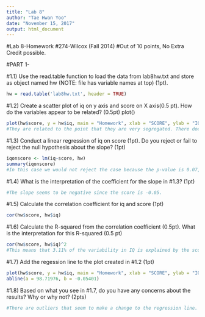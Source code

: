 ---
title: "Lab 8"
author: "Tae Hwan Yoo"
date: "November 15, 2017"
output: html_document
---
#Lab 8-Homework
#274-Wilcox (Fall 2014)
#Out of 10 points, No Extra Credit possible.

################################################
#PART 1-

#1.1) Use the read.table function to load the data from lab8hw.txt and store as object named hw (NOTE: file has variable names at top) (1pt). 
```{r}
hw = read.table('lab8hw.txt', header = TRUE)

```

#1.2) Create a scatter plot of iq on y axis and score on X axis(0.5 pt). How do the variables appear to be related? (0.5pt)
plot()
```{r}
plot(hw$score, y = hw$iq, main = "Homework", xlab = "SCORE", ylab = "IQ")
#They are related to the point that they are very segregated. There doesn't seem to be a clear distinction of what the pattern is. However there seems to be of a slight negative correlation between the variables. 
```

#1.3) Conduct a linear regression of iq on score (1pt). Do you reject or fail to reject the null hypothesis about the slope? (1pt)
```{r}
iqonscore <- lm(iq~score, hw)
summary(iqonscore)
#In this case we would not reject the case because the p-value is 0.07, which states that there is significance. 
```

	
#1.4) What is the interpretation of the coefficient for the slope in #1.3? (1pt) 		
	
```{r}
#The slope seems to be negative since the score is -0.05. 
```


#1.5) Calculate the correlation coefficient for iq and score (1pt)
```{r}
cor(hw$score, hw$iq)
```


#1.6) Calculate the R-squared from the correlation coefficient (0.5pt). What is the interpretation for this R-squared (0.5 pt)
```{r}
cor(hw$score, hw$iq)^2
#This means that 3.11% of the variability in IQ is explained by the scores in SCORE.
```


#1.7) Add the regession line to the plot created in #1.2 (1pt)
```{r}
plot(hw$score, y = hw$iq, main = "Homework", xlab = "SCORE", ylab = "IQ")
abline(a = 98.71976, b = -0.05401)
```

	
#1.8) Based on what you see in #1.7, do you have any concerns about the results? Why or why not? (2pts)	
	
```{r}
#There are outliers that seem to make a change to the regression line. Because of these outliers, the data isn't that accurate per say than if it didn't have the outliers. What this concludes is that outliers are detrimental to scatterplots.  
```
